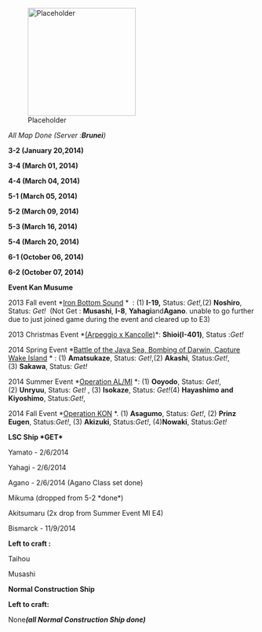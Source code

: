 [[File:Placeholder|thumb|220px]]

''All Map Done (Server :'''Brunei''')''

'''3-2 (January 20,2014)'''

'''3-4 (March 01, 2014)'''

'''4-4 (March 04, 2014)'''

'''5-1 (March 05, 2014)'''

'''5-2 (March 09, 2014)'''

'''5-3 (March 16, 2014)'''

'''5-4 (March 20, 2014) '''

'''6-1 (October 06, 2014)'''

'''6-2 (October 07, 2014)'''


'''Event Kan Musume '''

2013 Fall event *[http://kancolle.wikia.com/wiki/Fall_2013_Event Iron Bottom Sound] *  : (1) '''I-19,''' Status: ''Get!, ''(2) '''Noshiro''', Status: ''Get!''  (Not Get : '''Musashi''', '''I-8''', '''Yahagi '''and''' Agano'''. unable to go further due to just joined game during the event and cleared up to E3) 

2013 Christmas Event *[http://kancolle.wikia.com/wiki/Christmas_2013_Event (Arpeggio x Kancolle)]*: '''Shioi(I-401)''', Status :''Get!''

2014 Spring Event *[http://kancolle.wikia.com/wiki/Spring_2014_Event Battle of the Java Sea, Bombing of Darwin, Capture Wake Island] * : (1) '''Amatsukaze''', Status: ''Get!'',(2) '''Akashi''', Status:''Get!'', (3) '''Sakawa''', Status: ''Get!''

2014 Summer Event *[http://kancolle.wikia.com/wiki/Summer_2014_Event Operation AL/MI] *: (1) '''Ooyodo''', Status: ''Get!'', (2) '''Unryuu''', Status: ''Get!'' , (3) '''Isokaze''', Status: ''Get! ''(4) '''Hayashimo and Kiyoshimo''', Status:''Get!'',

2014 Fall Event *[http://kancolle.wikia.com/wiki/Fall_2014_Event Operation KON] *. (1) '''Asagumo''', Status: ''Get!'', (2) '''Prinz Eugen''', Status:''Get!'', (3) ''' Akizuki''', Status:''Get!'', (4)''' Nowaki''', Status:''Get!''

'''LSC Ship *GET*'''

Yamato - 2/6/2014

Yahagi - 2/6/2014

Agano - 2/6/2014 (Agano Class set done)

Mikuma (dropped from 5-2 *done*)

Akitsumaru (2x drop from Summer Event MI E4)

Bismarck - 11/9/2014

'''Left to craft :'''

Taihou

Musashi

'''Normal Construction Ship '''

'''Left to craft:'''

None''''' (all Normal Construction Ship done)'''''